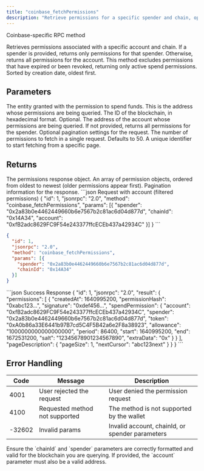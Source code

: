```yaml
---
title: "coinbase_fetchPermissions"
description: "Retrieve permissions for a specific spender and chain, optionally filtered by account"
---
```


Coinbase-specific RPC method

<Info>
Retrieves permissions associated with a specific account and chain. If a spender is provided, returns only permissions for that spender. Otherwise, returns all permissions for the account. This method excludes permissions that have expired or been revoked, returning only active spend permissions. Sorted by creation date, oldest first.
</Info>

## Parameters

<ParamField body="spender" type="string" required>
The entity granted with the permission to spend funds. This is the address whose permissions are being queried.
</ParamField>

<ParamField body="chainId" type="string" required>
The ID of the blockchain, in hexadecimal format.
</ParamField>

<ParamField body="account" type="string">
Optional. The address of the account whose permissions are being queried. If not provided, returns all permissions for the spender.
</ParamField>

<ParamField body="pageOptions" type="object">
Optional pagination settings for the request.

<Expandable title="PageOptions properties">
<ParamField body="pageSize" type="number">
The number of permissions to fetch in a single request. Defaults to 50.
</ParamField>

<ParamField body="cursor" type="string">
A unique identifier to start fetching from a specific page.
</ParamField>
</Expandable>
</ParamField>

## Returns

<ResponseField name="result" type="object">
The permissions response object.

<Expandable title="FetchPermissionsResult properties">
<ResponseField name="permissions" type="array">
An array of permission objects, ordered from oldest to newest (older permissions appear first).
</ResponseField>

<ResponseField name="pageDescription" type="object">
Pagination information for the response.
</ResponseField>
</Expandable>
</ResponseField>

<RequestExample>
```json Request with account (filtered permissions)
{
  "id": 1,
  "jsonrpc": "2.0",
  "method": "coinbase_fetchPermissions",
  "params": [{
    "spender": "0x2a83b0e4462449660b6e7567b2c81ac6d04d877d",
    "chainId": "0x14A34",
    "account": "0xfB2adc8629FC9F54e243377ffcECEb437a42934C"
  }]
}
```

```json Request without account (all permissions for spender)
{
  "id": 1,
  "jsonrpc": "2.0",
  "method": "coinbase_fetchPermissions",
  "params": [{
    "spender": "0x2a83b0e4462449660b6e7567b2c81ac6d04d877d",
    "chainId": "0x14A34"
  }]
}
```
</RequestExample>

<ResponseExample>
```json Success Response
{
  "id": 1,
  "jsonrpc": "2.0",
  "result": {
    "permissions": [
      {
        "createdAt": 1640995200,
        "permissionHash": "0xabc123...",
        "signature": "0xdef456...",
        "spendPermission": {
          "account": "0xfB2adc8629FC9F54e243377ffcECEb437a42934C",
          "spender": "0x2a83b0e4462449660b6e7567b2c81ac6d04d877d",
          "token": "0xA0b86a33E6441b97B7cd5C4F5B42a6e2F8a38923",
          "allowance": "1000000000000000000",
          "period": 86400,
          "start": 1640995200,
          "end": 1672531200,
          "salt": "12345678901234567890",
          "extraData": "0x"
        }
      }
    ],
    "pageDescription": {
      "pageSize": 1,
      "nextCursor": "abc123next"
    }
  }
}
```
</ResponseExample>

## Error Handling

| Code | Message                        | Description |
| ---- | ------------------------------ | ----------- |
| 4001 | User rejected the request      | User denied the permission request |
| 4100 | Requested method not supported | The method is not supported by the wallet |
| -32602 | Invalid params                 | Invalid account, chainId, or spender parameters |

<Warning>
Ensure the `chainId` and `spender` parameters are correctly formatted and valid for the blockchain you are querying. If provided, the `account` parameter must also be a valid address.
</Warning>
